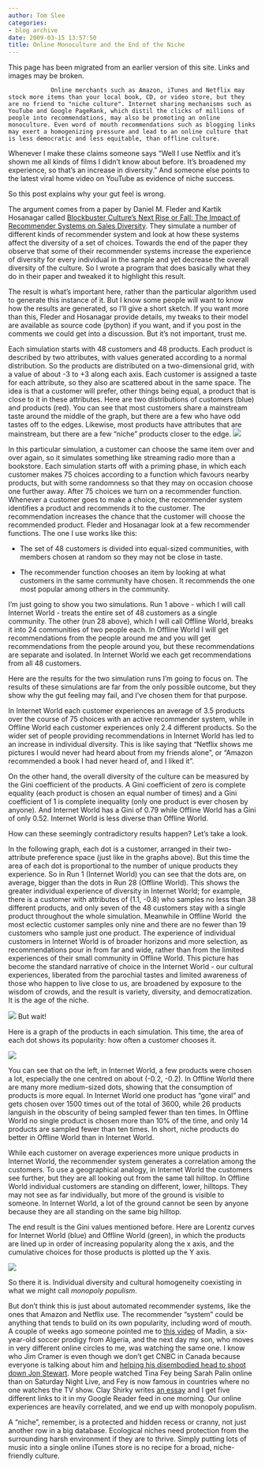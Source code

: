 ```yaml
---
author: Tom Slee
categories:
- blog archive
date: 2009-03-15 13:57:50
title: Online Monoculture and the End of the Niche
---
```


::: {.callout-note}

This page has been migrated from an earlier version of this site. 
Links and images may be broken.

:::



				Online merchants such as Amazon, iTunes and Netflix may stock more items than your local book, CD, or video store, but they are no friend to "niche culture". Internet sharing mechanisms such as YouTube and Google PageRank, which distil the clicks of millions of people into recommendations, may also be promoting an online monoculture. Even word of mouth recommendations such as blogging links may exert a homogenizing pressure and lead to an online culture that is less democratic and less equitable, than offline culture.

Whenever I make these claims someone says "Well I use Netflix and it's shown me all kinds of films I didn't know about before. It's broadened my experience, so that's an increase in diversity." And someone else points to the latest viral home video on YouTube as evidence of niche success.

So this post explains why your gut feel is wrong.

The argument comes from a paper by Daniel M. Fleder and Kartik Hosanagar called [Blockbuster Culture's Next Rise or Fall: The Impact of Recommender Systems on Sales Diversity](http://papers.ssrn.com/sol3/papers.cfm?abstract_id=955984). They simulate a number of different kinds of recommender system and look at how these systems affect the diversity of a set of choices. Towards the end of the paper they observe that some of their recommender systems increase the experience of diversity for every individual in the sample and yet decrease the overall diversity of the culture. So I wrote a program that does basically what they do in their paper and tweaked it to highlight this result.

The result is what's important here, rather than the particular algorithm used to generate this instance of it. But I know some people will want to know how the results are generated, so I'll give a short sketch. If you want more than this, Fleder and Hosanagar provide details, my tweaks to their model are available as source code (python) if you want, and if you post in the comments we could get into a discussion. But it's not important, trust me.

Each simulation starts with 48 customers and 48 products. Each product is described by two attributes, with values generated according to a normal distribution. So the products are distributed on a two-dimensional grid, with a value of about -3 to +3 along each axis. Each customer is assigned a taste for each attribute, so they also are scattered about in the same space. The idea is that a customer will prefer, other things being equal, a product that is close to it in these attributes. Here are two distributions of customers (blue) and products (red). You can see that most customers share a mainstream taste around the middle of the graph, but there are a few who have odd tastes off to the edges. Likewise, most products have attributes that are mainstream, but there are a few "niche" products closer to the edge.
![](http://whimsley.typepad.com/.a/6a00d83451d3b369e2011168f819ee970c-pi)

In this particular simulation, a customer can choose the same item over and over again, so it simulates something like streaming radio more than a bookstore. Each simulation starts off with a priming phase, in which each customer makes 75 choices according to a function which favours nearby products, but with some randomness so that they may on occasion choose one further away. After 75 choices we turn on a recommender function. Whenever a customer goes to make a choice, the recommender system identifies a product and recommends it to the customer. The recommendation increases the chance that the customer will choose the recommended product. Fleder and Hosanagar look at a few recommender functions. The one I use works like this:



	
  * The set of 48 customers is divided into equal-sized communities, with members&nbsp;chosen at random so they may not be close in taste.

	
  * The recommender function chooses an item by looking at what customers in the same community have chosen. It recommends the one most popular among others in the community.


I'm just going to show you two simulations. Run 1 above - which I will call Internet World - treats the entire set of 48 customers as a single community. The other (run 28 above), which I will call Offline World, breaks it into 24 communities of two people each. In Offline World I will get recommendations from the people around me and you will get recommendations from the people around you, but these recommendations are separate and isolated. In Internet World we each get recommendations from all 48 customers.


Here are the results for the two simulation runs I'm going to focus on. The results of these simulations are far from the only possible outcome, but they show why the gut feeling may fail, and I've chosen them for that purpose.


In Internet World each customer experiences an average of 3.5 products over the course of 75 choices with an active recommender system, while in Offline World each customer experiences only 2.4 different products. So the wider set of people providing recommendations in Internet World has led to an increase in individual diversity. This is like saying that "Netflix shows me pictures I would never had heard about from my friends alone", or "Amazon recommended a book I had never heard of, and I liked it".

On the other hand, the overall diversity of the culture can be measured by the Gini coefficient of the products. A Gini coefficient of zero is complete equality (each product is chosen an equal number of times) and a Gini coefficient of 1 is complete inequality (only one product is ever chosen by anyone). And Internet World has a Gini of 0.79 while Offline World has a Gini of only 0.52. Internet World is less diverse than Offline World.

How can these seemingly contradictory results happen? Let's take a look.

In the following graph, each dot is a customer, arranged in their two-attribute preference space (just like in the graphs above). But this time the area of each dot is proportional to the number of unique products they experience. So in Run 1 (Internet World) you can see that the dots are, on average, bigger than the dots in Run 28 (Offline World). This shows the greater individual experience of diversity in Internet World; for example, there is a customer with attributes of (1.1, -0.8) who samples no less than 38 different products, and only seven of the 48 customers stay with a single product throughout the whole simulation. Meanwhile in Offline World  the most eclectic customer samples only nine and there are no fewer than 19 customers who sample just one product. The experience of individual customers in Internet World is of broader horizons and more selection, as recommendations pour in from far and wide, rather than from the limited experiences of their small community in Offline World. This picture has become the standard narrative of choice in the Internet World - our cultural experiences, liberated from the parochial tastes and limited awareness of those who happen to live close to us, are broadened by exposure to the wisdom of crowds, and the result is variety, diversity, and democratization. It is the age of the niche.

![](http://whimsley.typepad.com/.a/6a00d83451d3b369e2011168f81de9970c-pi)
But wait!

Here is a graph of the products in each simulation. This time, the area of each dot shows its popularity: how often a customer chooses it.


![](http://whimsley.typepad.com/.a/6a00d83451d3b369e2011168f81e48970c-pi)


You can see that on the left, in Internet World, a few products were chosen a lot, especially the one centred on about (-0.2, -0.2). In Offline World there are many more medium-sized dots, showing that the consumption of products is more equal. In Internet World one product has "gone viral" and gets chosen over 1500 times out of the total of 3600, while 26 products languish in the obscurity of being sampled fewer than ten times. In Offline World no single product is chosen more than 10% of the time, and only 14 products are sampled fewer than ten times. In short, niche products do better in Offline World than in Internet World.

While each customer on average experiences more unique products in Internet World, the recommender system generates a correlation among the customers. To use a geographical analogy, in Internet World the customers see further, but they are all looking out from the same tall hilltop. In Offline World individual customers are standing on different, lower, hilltops. They may not see as far individually, but more of the ground is visible to someone. In Internet World, a lot of the ground cannot be seen by anyone because they are all standing on the same big hilltop.

The end result is the Gini values mentioned before. Here are Lorentz curves for Internet World (blue) and Offline World (green), in which the products are lined up in order of increasing popularity along the x axis, and the cumulative choices for those products is plotted up the Y axis. 

![](http://whimsley.typepad.com/.a/6a00d83451d3b369e2011168f81ea8970c-pi)

So there it is. Individual diversity and cultural homogeneity coexisting in what we might call _monopoly populism_.

But don't think this is just about automated recommender systems, like the ones that Amazon and Netflix use. The recommender "system" could be anything that tends to build on its own popularity, including word of mouth. A couple of weeks ago someone pointed me to [this video](http://www.youtube.com/watch?v=10FKWOn4qGA) of Madin, a six-year-old soccer prodigy from Algeria, and the next day my son, who moves in very different online circles to me, was watching the same one. I know who Jim Cramer is even though we don't get CNBC in Canada because everyone is talking about him and [helping his disembodied head to shoot down Jon Stewart](http://www.thebigmoney.com/articles/news/2009/03/13/play-jim-cramers-crashteroids-game). More people watched Tina Fey being Sarah Palin online than on Saturday Night Live, and Fey is now famous in countries where no one watches the TV show. Clay Shirky writes [an essay](http://www.shirky.com/weblog/2009/03/newspapers-and-thinking-the-unthinkable/) and I get five different links to it in my Google Reader feed in one morning. Our online experiences are heavily correlated, and we end up with monopoly populism.

A "niche", remember, is a protected and hidden recess or cranny, not just another row in a big database. Ecological niches need protection from the surrounding harsh environment if they are to thrive. Simply putting lots of music into a single online iTunes store is no recipe for a broad, niche-friendly culture.		

